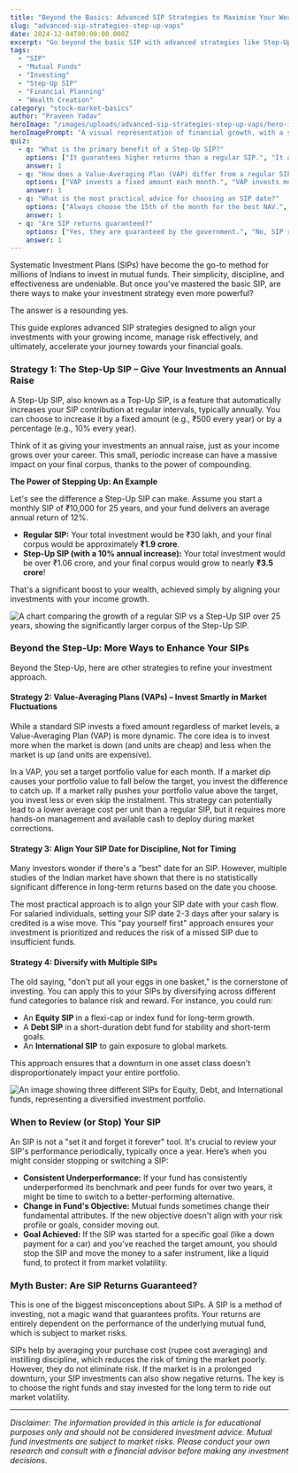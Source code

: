 ```yaml
---
title: "Beyond the Basics: Advanced SIP Strategies to Maximise Your Wealth"
slug: "advanced-sip-strategies-step-up-vaps"
date: 2024-12-04T00:00:00.000Z
excerpt: "Go beyond the basic SIP with advanced strategies like Step-Up SIPs and Value-Averaging Plans. Learn how to align your investments with your income, diversify effectively, and review your portfolio to maximize your wealth creation journey."
tags:
  - "SIP"
  - "Mutual Funds"
  - "Investing"
  - "Step-Up SIP"
  - "Financial Planning"
  - "Wealth Creation"
category: "stock-market-basics"
author: "Praveen Yadav"
heroImage: "/images/uploads/advanced-sip-strategies-step-up-vaps/hero-image.jpg"
heroImagePrompt: "A visual representation of financial growth, with a small plant growing into a large tree with coins as leaves, symbolizing the power of advanced SIP strategies."
quiz:
  - q: "What is the primary benefit of a Step-Up SIP?"
    options: ["It guarantees higher returns than a regular SIP.", "It automatically increases your investment amount periodically.", "It invests only in high-growth stocks."]
    answer: 1
  - q: "How does a Value-Averaging Plan (VAP) differ from a regular SIP?"
    options: ["VAP invests a fixed amount each month.", "VAP invests more when the market is low and less when it is high.", "VAP is only for short-term investments."]
    answer: 1
  - q: "What is the most practical advice for choosing an SIP date?"
    options: ["Always choose the 15th of the month for the best NAV.", "Align it with your salary credit date to ensure funds are available.", "The date does not matter at all."]
    answer: 1
  - q: "Are SIP returns guaranteed?"
    options: ["Yes, they are guaranteed by the government.", "No, SIP returns are linked to market performance and are not guaranteed.", "Yes, but only in debt funds."]
    answer: 1
---
```


Systematic Investment Plans (SIPs) have become the go-to method for millions of Indians to invest in mutual funds. Their simplicity, discipline, and effectiveness are undeniable. But once you've mastered the basic SIP, are there ways to make your investment strategy even more powerful?

The answer is a resounding yes.

This guide explores advanced SIP strategies designed to align your investments with your growing income, manage risk effectively, and ultimately, accelerate your journey towards your financial goals.

### Strategy 1: The Step-Up SIP – Give Your Investments an Annual Raise

A Step-Up SIP, also known as a Top-Up SIP, is a feature that automatically increases your SIP contribution at regular intervals, typically annually. You can choose to increase it by a fixed amount (e.g., ₹500 every year) or by a percentage (e.g., 10% every year).

Think of it as giving your investments an annual raise, just as your income grows over your career. This small, periodic increase can have a massive impact on your final corpus, thanks to the power of compounding.

**The Power of Stepping Up: An Example**

Let's see the difference a Step-Up SIP can make. Assume you start a monthly SIP of ₹10,000 for 25 years, and your fund delivers an average annual return of 12%.

*   **Regular SIP:** Your total investment would be ₹30 lakh, and your final corpus would be approximately **₹1.9 crore**.
*   **Step-Up SIP (with a 10% annual increase):** Your total investment would be over ₹1.06 crore, and your final corpus would grow to nearly **₹3.5 crore**!

That's a significant boost to your wealth, achieved simply by aligning your investments with your income growth.

![A chart comparing the growth of a regular SIP vs a Step-Up SIP over 25 years, showing the significantly larger corpus of the Step-Up SIP.](/images/uploads/advanced-sip-strategies-step-up-vaps/step-up-sip-comparison.png)

### Beyond the Step-Up: More Ways to Enhance Your SIPs

Beyond the Step-Up, here are other strategies to refine your investment approach.

#### Strategy 2: Value-Averaging Plans (VAPs) – Invest Smartly in Market Fluctuations

While a standard SIP invests a fixed amount regardless of market levels, a Value-Averaging Plan (VAP) is more dynamic. The core idea is to invest more when the market is down (and units are cheap) and less when the market is up (and units are expensive).

In a VAP, you set a target portfolio value for each month. If a market dip causes your portfolio value to fall below the target, you invest the difference to catch up. If a market rally pushes your portfolio value above the target, you invest less or even skip the instalment. This strategy can potentially lead to a lower average cost per unit than a regular SIP, but it requires more hands-on management and available cash to deploy during market corrections.

#### Strategy 3: Align Your SIP Date for Discipline, Not for Timing

Many investors wonder if there's a "best" date for an SIP. However, multiple studies of the Indian market have shown that there is no statistically significant difference in long-term returns based on the date you choose.

The most practical approach is to align your SIP date with your cash flow. For salaried individuals, setting your SIP date 2-3 days after your salary is credited is a wise move. This "pay yourself first" approach ensures your investment is prioritized and reduces the risk of a missed SIP due to insufficient funds.

#### Strategy 4: Diversify with Multiple SIPs

The old saying, "don't put all your eggs in one basket," is the cornerstone of investing. You can apply this to your SIPs by diversifying across different fund categories to balance risk and reward. For instance, you could run:

*   An **Equity SIP** in a flexi-cap or index fund for long-term growth.
*   A **Debt SIP** in a short-duration debt fund for stability and short-term goals.
*   An **International SIP** to gain exposure to global markets.

This approach ensures that a downturn in one asset class doesn't disproportionately impact your entire portfolio.

![An image showing three different SIPs for Equity, Debt, and International funds, representing a diversified investment portfolio.](/images/uploads/advanced-sip-strategies-step-up-vaps/diversified-sips.png)

### When to Review (or Stop) Your SIP

An SIP is not a "set it and forget it forever" tool. It's crucial to review your SIP's performance periodically, typically once a year. Here’s when you might consider stopping or switching a SIP:

*   **Consistent Underperformance:** If your fund has consistently underperformed its benchmark and peer funds for over two years, it might be time to switch to a better-performing alternative.
*   **Change in Fund's Objective:** Mutual funds sometimes change their fundamental attributes. If the new objective doesn't align with your risk profile or goals, consider moving out.
*   **Goal Achieved:** If the SIP was started for a specific goal (like a down payment for a car) and you've reached the target amount, you should stop the SIP and move the money to a safer instrument, like a liquid fund, to protect it from market volatility.

### Myth Buster: Are SIP Returns Guaranteed?

This is one of the biggest misconceptions about SIPs. A SIP is a method of investing, not a magic wand that guarantees profits. Your returns are entirely dependent on the performance of the underlying mutual fund, which is subject to market risks.

SIPs help by averaging your purchase cost (rupee cost averaging) and instilling discipline, which reduces the risk of timing the market poorly. However, they do not eliminate risk. If the market is in a prolonged downturn, your SIP investments can also show negative returns. The key is to choose the right funds and stay invested for the long term to ride out market volatility.

---

*Disclaimer: The information provided in this article is for educational purposes only and should not be considered investment advice. Mutual fund investments are subject to market risks. Please conduct your own research and consult with a financial advisor before making any investment decisions.*